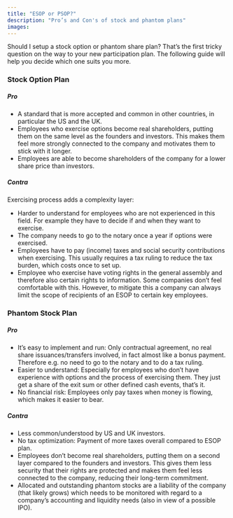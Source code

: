 ```yaml
---
title: "ESOP or PSOP?"
description: "Pro’s and Con's of stock and phantom plans"
images:
---
```

Should I setup a stock option or phantom share plan? That’s the first tricky question on the way to your new participation plan. The following guide will help you decide which one suits you more.

### Stock Option Plan

##### Pro
* A standard that is more accepted and common in other countries, in particular the US and the UK.
* Employees who exercise options become real shareholders, putting them on the same level as the founders and investors. This makes them feel more strongly connected to the company and motivates them to stick with it longer.
* Employees are able to become shareholders of the company for a lower share price than investors.

##### Contra
Exercising process adds a complexity layer:
* Harder to understand for employees who are not experienced in this field. For example they have to decide if and when they want to exercise.
* The company needs to go to the notary once a year if options were exercised.
* Employees have to pay (income) taxes and social security contributions when exercising. This usually requires a tax ruling to reduce the tax burden, which costs once to set up.
* Employee who exercise have voting rights in the general assembly and therefore also certain rights to information. Some companies don’t feel comfortable with this. However, to mitigate this a company can always limit the scope of recipients of an ESOP to certain key employees.

### Phantom Stock Plan

##### Pro
* It’s easy to implement and run: Only contractual agreement, no real share issuances/transfers involved, in fact almost like a bonus payment. Therefore e.g. no need to go to the notary and to do a tax ruling.
* Easier to understand: Especially for employees who don’t have experience with options and the process of exercising them. They just get a share of the exit sum or other defined cash events, that’s it.
* No financial risk: Employees only pay taxes when money is flowing, which makes it easier to bear.

##### Contra
* Less common/understood by US and UK investors.
* No tax optimization: Payment of more taxes overall compared to ESOP plan.
* Employees don’t become real shareholders, putting them on a second layer compared to the founders and investors. This gives them less security that their rights are protected and makes them feel less connected to the company, reducing their long-term commitment.
* Allocated and outstanding phantom stocks are a liability of the company (that likely grows) which needs to be monitored with regard to a company’s accounting and liquidity needs (also in view of a possible IPO).
